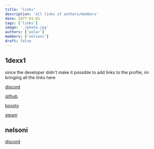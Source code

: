 ```yaml
---
title: 'links'
description: 'all links of authors/members'
date: 2077-01-01
tags: ['links']
image: './photo.jpg'
authors: ['polar']
members: ['nelsoni']
draft: false
---
```


## 1dexx1

since the developer didn't make it possible to add links to the profile, im bringing all the links here

[discord](https://discord.com/users/999589862158114848)

[github](https://github.com/1dexx1)

[boosty](https://boosty.to/1dexx1)

[steam](https://steamcommunity.com/id/1dexx1)

## nelsoni

[discord](https://discord.com/users/802521064059305984)